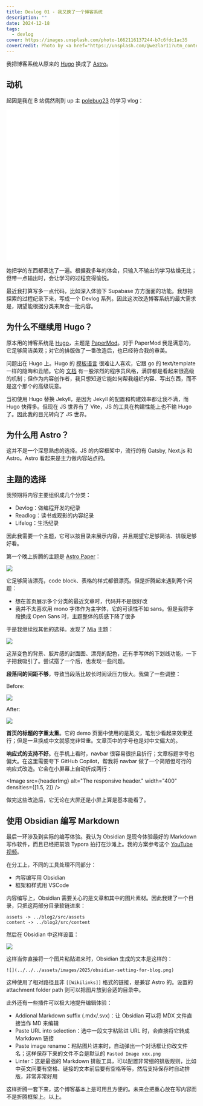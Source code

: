 ```yaml
---
title: Devlog 01 - 我又换了一个博客系统
description: ""
date: 2024-12-18
tags:
  - devlog
cover: https://images.unsplash.com/photo-1662116137244-b7c6fdc1ac35
coverCredit: Photo by <a href="https://unsplash.com/@wezlar11?utm_content=creditCopyText&utm_medium=referral&utm_source=unsplash">Dean Pugh</a> on <a href="https://unsplash.com/photos/a-tablet-on-a-rocky-beach--K2DLWKyPog?utm_content=creditCopyText&utm_medium=referral&utm_source=unsplash">Unsplash</a>
---
```



我把博客系统从原来的 [Hugo](https://gohugo.io/) 换成了 [Astro](https://astro.build/)。

## 动机

起因是我在 B 站偶然刷到 up 主 [polebug23](https://space.bilibili.com/58078997) 的学习 vlog：

<iframe src="//player.bilibili.com/player.html?isOutside=true&aid=113617974335402&bvid=BV19fqpYHELi&cid=25727212844&p=1&autoPlay=0" scrolling="no" border="0" frameborder="no" framespacing="0" allowfullscreen="true" height="400"></iframe>

她把学的东西都表达了一遍。根据我多年的体会，只输入不输出的学习枯燥无比；但带一点输出时，会让学习的过程变得愉悦。

最近我打算写多一点代码，比如深入体验下 Supabase 方方面面的功能。我想把探索的过程纪录下来，写成一个 Devlog 系列。因此这次改造博客系统的最大需求是，期望能根据分类来聚合一批内容。

## 为什么不继续用 Hugo？

原本用的博客系统是 [Hugo](https://gohugo.io/)，主题是 [PaperMod](https://github.com/adityatelange/hugo-PaperMod)。对于 PaperMod 我是满意的，它足够简洁美观；对它的排版做了一番改造后，也已经符合我的审美。

问题出在 Hugo 上。Hugo 的 [模板语言](https://gohugo.io/templates/introduction/) 很难让人喜欢，它跟 go 的 text/template 一样的隐晦和丑陋。它的 [文档](https://gohugo.io/documentation/) 有一股浓烈的程序员风格，满屏都是看起来很高级的机制；但作为内容创作者，我只想知道它能如何帮我组织内容、写出东西，而不是这个那个的高级玩意。

当初使用 Hugo 替换 Jekyll，是因为 Jekyll 的配置和构建效率都让我不满，而 Hugo 快得多。但现在 JS 世界有了 Vite，JS 的工具在构建性能上也不输 Hugo 了。因此我的目光转向了 JS 世界。

## 为什么用 Astro？

这并不是一个深思熟虑的选择。JS 的内容框架中，流行的有 Gatsby, Next.js 和 Astro。Astro 看起来是主力做内容站点的。

## 主题的选择

我预期将内容主要组织成几个分类：

- Devlog：做编程开发的纪录
- Readlog：读书或观影的内容纪录
- Lifelog：生活纪录

因此我需要一个主题，它可以按目录来展示内容，并且期望它足够简洁、排版足够好看。

第一个晚上折腾的主题是 [Astro Paper](https://github.com/satnaing/astro-paper)：

![](../../../assets/images/2024/astro-paper-theme.png)

它足够简洁漂亮，code block、表格的样式都很漂亮。但是折腾起来遇到两个问题：

- 想在首页展示多个分类的最近文章时，代码并不是很好改
- 我并不太喜欢用 mono 字体作为主字体，它的可读性不如 sans。但是我将字段换成 Open Sans 时，主题整体的质感下降了很多

于是我继续找其他的选择。发现了 [Mia](https://astro-theme-mia.pages.dev/) 主题：

![](../../../assets/images/2024/mia-theme.png)

这渐变色的背景、胶片感的封面图、漂亮的配色，还有手写体的下划线功能，一下子把我吸引了。尝试搭了一个后，也发现一些问题。

**段落间的间距不够**，导致当段落比较长时阅读压力很大。我做了一些调整：

Before:

![](../../../assets/images/2024/line-spacing-before.png)

After:

![](../../../assets/images/2024/line-spacing-after.png)

**首页的标题的字重太重**。它的 demo 页面中使用的是英文，笔划少看起来效果还行；但是一旦换成中文就感觉非常重。文章页中的字号也是对中文偏大的。

**响应式的支持不好**。在手机上看时，navbar 很容易很挤且折行；文章标题字号也偏大。在这里需要夸下 GitHub Copilot，帮我将 navbar 做了一个简陋但可行的响应式改造。它会在小屏幕上自动折成两行：


<Image src={headerImg} alt="The responsive header." width="400" densities={[1.5, 2]} />

做完这些改造后，它无论在大屏还是小屏上算是基本能看了。

## 使用 Obsidian 编写 Markdown

最后一环涉及到实际的编写体验。我认为 Obsidian 是现今体验最好的 Markdown 写作软件，而且已经把前浪 Typora 拍打在沙滩上。我的方案参考这个 [YouTube 视频](https://www.youtube.com/watch?v=dz3GOp4hN50)。

在分工上，不同的工具处理不同部分：

- 内容编写用 Obsidian
- 框架和样式用 VSCode

内容编写上，Obsidian 需要关心的是文章和其中的图片素材。因此我建了一个目录，只把这两部分目录软链进来：

```
assets -> ../blog2/src/assets
content -> ../blog2/src/content
```

然后在 Obsidian 中这样设置：

![](assets/images/2025/obsidian-setting-for-blog.png)

这样当你直接将一个图片粘贴进来时，Obsidian 生成的文本是这样的：

```
![](../../../assets/images/2025/obsidian-setting-for-blog.png)
```

这种使用了相对路径且非 `[[Wikilinks]]` 格式的链接，是兼容 Astro 的。设置的 attachment folder path 则可以把图片放到合适的目录中。

此外还有一些插件可以极大地提升编辑体验：

- Addional Markdown suffix (.mdx/.svx)：让 Obsidian 可以将 MDX 文件直接当作 MD 来编辑
- Paste URL into selection：选中一段文字粘贴进 URL 时，会直接将它转成 Markdown 链接
- Paste image rename：粘贴图片进来时，自动弹出一个对话框让你改文件名；这样保存下来的文件不会是默认的 `Pasted Image xxx.png`
- Linter：这是最强的 Markdown 排版工具，可以配置非常细的排版规则，比如中英文间要有空格、链接的文本前后要有空格等等，然后支持保存时自动排版，非常非常好用

这样折腾一套下来，这个博客基本上是可用且方便的。未来会把重心放在写内容而不是折腾框架上。以上。